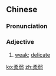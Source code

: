 ==Chinese==
{{zh-forms}}

===Pronunciation===
{{zh-pron
|m=róuruò
|c=jau4 joek6
|mn=kh:jiû-jio̍k/qz,tp,xm:liû-lio̍k/zz:jiû-jia̍k
|cat=a
}}

===Adjective===
{{zh-adj}}

# [[weak]]; [[delicate]]

[[ko:柔弱]]
[[zh:柔弱]]